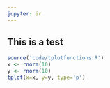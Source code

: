 ```yaml
---
jupyter: ir
---
```


## This is a test

```r

source('code/tplotfunctions.R')
x <- rnorm(10)
y <- rnorm(10)
tplot(x=x, y=y, type='p')
```
